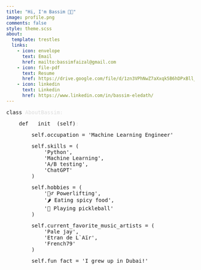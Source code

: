 ```yaml
---
title: "Hi, I'm Bassim 👋🏾"
image: profile.png
comments: false
style: theme.scss
about:
  template: trestles
  links:
    - icon: envelope
      text: Email
      href: mailto:bassimfaizal@gmail.com
    - icon: file-pdf
      text: Resume
      href: https://drive.google.com/file/d/1zn3VPhNwZ7aXxqk5B6hDPxBll_jy32Nu/view?usp=sharing
    - icon: linkedin
      text: Linkedin
      href: https://www.linkedin.com/in/bassim-eledath/
---
```


::: {#ide-style}
<pre class="class-name"><span class="keyword">class</span> <span style="color: #dcdcdc;">AboutBassim: </span></pre>
<pre class="attribute"><span class="keyword">    def</span> __init__<span class="braces">(</span>self<span class="braces">)</span><span style="color: #dcdcdc;">:</span></pre>
<pre class="attribute">        <span class="keyword">self</span>.occupation = <span class="value">'Machine Learning Engineer'</span></pre>
<pre class="attribute">        <span class="keyword">self</span>.skills = <span class="braces">(</span><span class="value">
            'Python',
            'Machine Learning',
            'A/B testing',
            'ChatGPT'
        </span><span class="braces">)</span></pre>
<pre class="attribute">        <span class="keyword">self</span>.hobbies = <span class="braces">(</span><span class="value">
            '🏋️‍♂️ Powerlifting',
            '🌶️ Eating spicy food',
            '🏓 Playing pickleball'
        </span><span class="braces">)</span></pre>
<pre class="attribute">        <span class="keyword">self</span>.current_favorite_music_artists = <span class="braces">(</span><span class="value">
            'Pale jay',
            'Etran de L`Aïr',
            'French79'
        </span><span class="braces">)</span></pre>
<pre class="attribute">        <span class="keyword">self</span>.fun_fact = <span class="value">'I grew up in Dubai!'</span></pre>
:::







